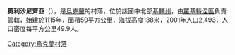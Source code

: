 {{coord|49|39|55|N|30|37|27|E|scale:30000|display=title}}

'''奧利沙尼齊亞'''（{{lang-uk|Ольшаниця}}），是[[烏克蘭|烏克蘭]]的村落，位於該國中北部[[基輔州|基輔州]]，由[[羅基特涅區|羅基特涅區]]負責管轄，始建於1115年，面積50平方公里，海拔高度138米，2001年人口2,493，人口密度每平方公里49.9人。

{{Ukraine-geo-stub}}
[[Category:烏克蘭村落|Category:烏克蘭村落]]